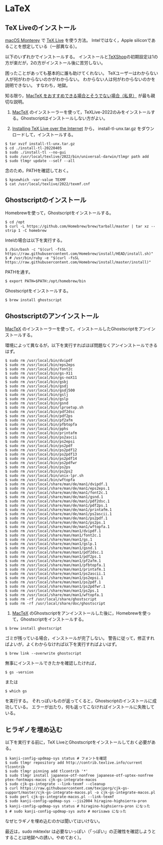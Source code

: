 # LaTeX {#LaTeX}

## TeX Liveのインストール

[macOS Monterey](https://www.apple.com/jp/macos/monterey/) で [TeX Live](https://www.tug.org/texlive/) を使う方法。
Intelではなく，Apple siliconであることを想定している（一部異なる）。

以下のいずれかでインストールする。
インストールと[TeXShop](https://pages.uoregon.edu/koch/texshop/)の初期設定は1の方が楽だが，2の方がインストール後に苦労しない。

困ったことがあっても基本的に誰も助けてくれない。
TeXユーザーはわからない人が何がわからないのかがわからない。
わからない人は何がわからないのかを説明できない。
すなわち，地獄。

知る限り，[MacTeX をおすすめできる場合とそうでない場合（私見）](https://blog.wtsnjp.com/2020/07/07/about-mactex/) が最も親切な説明。

1. [MacTeX](https://www.tug.org/mactex/) のインストーラーを使って，TeXLive-2022のみをインストールする。Ghostscriptはインストールしない方がよい。

1. [Installing TeX Live over the Internet](https://www.tug.org/texlive/acquire-netinstall.html) から，
install-tl-unx.tar.gz をダウンロードして，インストールする。
```
$ tar xvzf install-tl-unx.tar.gz
$ cd ./install-tl-20220405
$ sudo ./install-tl --no-gui
$ sudo /usr/local/texlive/2022/bin/universal-darwin/tlmgr path add
$ sudo tlmgr update --self --all
```

念のため，PATHを確認しておく。
```
$ kpsewhich -var-value TEXMF
$ cat /usr/local/texlive/2022/texmf.cnf
```

## Ghostscriptのインストール

Homebrewを使って，Ghostscriptをインストールする。

```
$ cd /opt
$ curl -L https://github.com/Homebrew/brew/tarball/master | tar xz --strip 1 -C homebrew
```

Intelの場合は以下を実行する。
```
$ /bin/bash -c "$(curl -fsSL https://raw.githubusercontent.com/Homebrew/install/HEAD/install.sh)"
$ # /usr/bin/ruby -e "$(curl -fsSL https://raw.githubusercontent.com/Homebrew/install/master/install)"
```

PATHを通す。
```
$ export PATH=$PATH:/opt/homebrew/bin
```

Ghostscriptをインストールする。
```
$ brew install ghostscript
```

## Ghostscriptのアンインストール

[MacTeX](https://www.tug.org/mactex/) のインストーラーを使って，インストールしたGhostscriptをアンインストールする。

環境によって異なるが，以下を実行すればほぼ問題なくアンインストールできるはず。
```
$ sudo rm /usr/local/bin/dvipdf
$ sudo rm /usr/local/bin/eps2eps
$ sudo rm /usr/local/bin/font2c
$ sudo rm /usr/local/bin/gs-X11
$ sudo rm /usr/local/bin/gs-noX11
$ sudo rm /usr/local/bin/gsbj
$ sudo rm /usr/local/bin/gsdj
$ sudo rm /usr/local/bin/gsdj500
$ sudo rm /usr/local/bin/gslj
$ sudo rm /usr/local/bin/gslp
$ sudo rm /usr/local/bin/gsnd
$ sudo rm /usr/local/bin/lprsetup.sh
$ sudo rm /usr/local/bin/pdf2dsc
$ sudo rm /usr/local/bin/pdf2ps
$ sudo rm /usr/local/bin/pf2afm
$ sudo rm /usr/local/bin/pfbtopfa
$ sudo rm /usr/local/bin/pphs
$ sudo rm /usr/local/bin/printafm
$ sudo rm /usr/local/bin/ps2ascii
$ sudo rm /usr/local/bin/ps2epsi
$ sudo rm /usr/local/bin/ps2pdf
$ sudo rm /usr/local/bin/ps2pdf12
$ sudo rm /usr/local/bin/ps2pdf13
$ sudo rm /usr/local/bin/ps2pdf14
$ sudo rm /usr/local/bin/ps2pdfwr
$ sudo rm /usr/local/bin/ps2ps
$ sudo rm /usr/local/bin/ps2ps2
$ sudo rm /usr/local/bin/unix-lpr.sh
$ sudo rm /usr/local/bin/wftopfa
$ sudo rm /usr/local/share/man/de/man1/dvipdf.1
$ sudo rm /usr/local/share/man/de/man1/eps2eps.1
$ sudo rm /usr/local/share/man/de/man1/font2c.1
$ sudo rm /usr/local/share/man/de/man1/gsnd.1
$ sudo rm /usr/local/share/man/de/man1/pdf2dsc.1
$ sudo rm /usr/local/share/man/de/man1/pdf2ps.1
$ sudo rm /usr/local/share/man/de/man1/printafm.1
$ sudo rm /usr/local/share/man/de/man1/ps2ascii.1
$ sudo rm /usr/local/share/man/de/man1/ps2pdf.1
$ sudo rm /usr/local/share/man/de/man1/ps2ps.1
$ sudo rm /usr/local/share/man/de/man1/wftopfa.1
$ sudo rm /usr/local/share/man/man1/dvipdf.1
$ sudo rm /usr/local/share/man/man1/font2c.1
$ sudo rm /usr/local/share/man/man1/gs.1
$ sudo rm /usr/local/share/man/man1/gslp.1
$ sudo rm /usr/local/share/man/man1/gsnd.1
$ sudo rm /usr/local/share/man/man1/pdf2dsc.1
$ sudo rm /usr/local/share/man/man1/pdf2ps.1
$ sudo rm /usr/local/share/man/man1/pf2afm.1
$ sudo rm /usr/local/share/man/man1/pfbtopfa.1
$ sudo rm /usr/local/share/man/man1/printafm.1
$ sudo rm /usr/local/share/man/man1/ps2ascii.1
$ sudo rm /usr/local/share/man/man1/ps2epsi.1
$ sudo rm /usr/local/share/man/man1/ps2pdf.1
$ sudo rm /usr/local/share/man/man1/ps2pdfwr.1
$ sudo rm /usr/local/share/man/man1/ps2ps.1
$ sudo rm /usr/local/share/man/man1/wftopfa.1
$ sudo rm -rf /usr/local/share/ghostscript
$ sudo rm -rf /usr/local/share/doc/ghostscript
```

1. [MacTeX](https://www.tug.org/mactex/) のGhostscriptをアンインストールした後に，Homebrewを使って，Ghostscriptをインストールする。

```
$ brew install ghostscript
```

ゴミが残っている場合，インストールが完了しない。
警告に従って，修正すればよいが，よくわからなければ以下を実行すればよいはず。

```
$ brew link --overwrite ghostscript
```

無事にインストールできたかを確認したければ，
```
$ gs -version
```
または
```
$ which gs
```
を実行する。
それっぽいものが返ってくると，Ghostscriptのインストールに成功している。
エラーが出たり，何も返ってこなければインストールに失敗している。


## ヒラギノを埋め込む

以下を実行する前に，TeX LiveとGhostscriptをインストールしておく必要がある。

```
$ kanji-config-updmap-sys status # フォントを確認
$ sudo tlmgr repository add http://contrib.texlive.info/current tlcontrib
$ sudo tlmgr pinning add tlcontrib '*'
$ sudo tlmgr install japanese-otf-nonfree japanese-otf-uptex-nonfree ptex-fontmaps-macos cjk-gs-integrate-macos
$ sudo cjk-gs-integrate --link-texmf --cleanup
$ curl https://raw.githubusercontent.com/texjporg/cjk-gs-support/master/cjk-gs-integrate-macos.pl -o cjk-gs-integrate-macos.pl
$ sudo perl cjk-gs-integrate-macos.pl --link-texmf
$ sudo kanji-config-updmap-sys --jis2004 hiragino-highsierra-pron
$ kanji-config-updmap-sys status # hiragino-highsierra-pron になった
$ # sudo kanji-config-updmap-sys auto # morisawa になった
```
なぜヒラギノを埋め込むのかは聞いてはいけない。

最近は，sudo mktexlsr は必要ないっぽい（「っぽい」の正確性を確認しようとすることは地獄への誘い。やめておく）。
